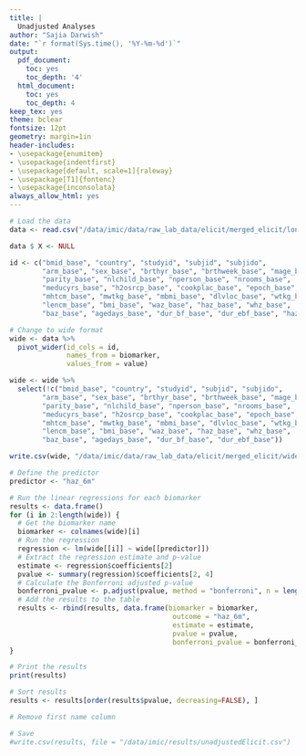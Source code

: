 ```yaml
---
title: |
  Unadjusted Analyses
author: "Sajia Darwish"
date: "`r format(Sys.time(), '%Y-%m-%d')`"
output:
  pdf_document:
    toc: yes
    toc_depth: '4'
  html_document:
    toc: yes
    toc_depth: 4
keep_tex: yes
theme: bclear
fontsize: 12pt
geometry: margin=1in
header-includes:
- \usepackage{enumitem}
- \usepackage{indentfirst}
- \usepackage[default, scale=1]{raleway}
- \usepackage[T1]{fontenc}
- \usepackage{inconsolata}
always_allow_html: yes
---
```


```r
# Load the data
data <- read.csv("/data/imic/data/raw_lab_data/elicit/merged_elicit/longDataset.csv")

data $ X <- NULL

id <- c("bmid_base", "country", "studyid", "subjid", "subjido", 
        "arm_base", "sex_base", "brthyr_base", "brthweek_base", "mage_base", 
        "parity_base", "nlchild_base", "nperson_base", "nrooms_base", 
        "meducyrs_base", "h2osrcp_base", "cookplac_base", "epoch_base", 
        "mhtcm_base", "mwtkg_base", "mbmi_base", "dlvloc_base", "wtkg_base", 
        "lencm_base", "bmi_base", "waz_base", "haz_base", "whz_base", 
        "baz_base", "agedays_base", "dur_bf_base", "dur_ebf_base", "haz_6m")

# Change to wide format
wide <- data %>% 
  pivot_wider(id_cols = id,
              names_from = biomarker,
              values_from = value)

wide <- wide %>%
  select(!c("bmid_base", "country", "studyid", "subjid", "subjido", 
        "arm_base", "sex_base", "brthyr_base", "brthweek_base", "mage_base", 
        "parity_base", "nlchild_base", "nperson_base", "nrooms_base", 
        "meducyrs_base", "h2osrcp_base", "cookplac_base", "epoch_base", 
        "mhtcm_base", "mwtkg_base", "mbmi_base", "dlvloc_base", "wtkg_base", 
        "lencm_base", "bmi_base", "waz_base", "haz_base", "whz_base", 
        "baz_base", "agedays_base", "dur_bf_base", "dur_ebf_base"))

write.csv(wide, "/data/imic/data/raw_lab_data/elicit/merged_elicit/wideDataset.csv")

# Define the predictor
predictor <- "haz_6m"

# Run the linear regressions for each biomarker
results <- data.frame()
for (i in 2:length(wide)) {
  # Get the biomarker name
  biomarker <- colnames(wide)[i]
  # Run the regression
  regression <- lm(wide[[i]] ~ wide[[predictor]])
  # Extract the regression estimate and p-value
  estimate <- regression$coefficients[2]
  pvalue <- summary(regression)$coefficients[2, 4]
  # Calculate the Bonferroni adjusted p-value
  bonferroni_pvalue <- p.adjust(pvalue, method = "bonferroni", n = length(wide)-1)
  # Add the results to the table
  results <- rbind(results, data.frame(biomarker = biomarker, 
                                        outcome = "haz_6m", 
                                        estimate = estimate, 
                                        pvalue = pvalue, 
                                        bonferroni_pvalue = bonferroni_pvalue))
}

# Print the results
print(results)

# Sort results
results <- results[order(results$pvalue, decreasing=FALSE), ]

# Remove first name column

# Save
#write.csv(results, file = "/data/imic/results/unadjustedElicit.csv")
```


















